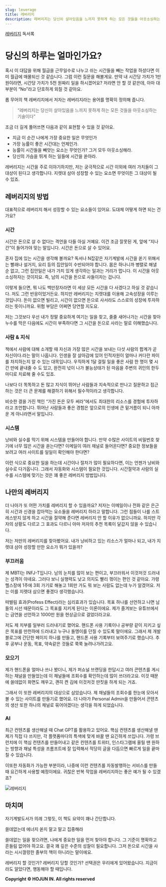 ```yaml
---
slug: leverage
title: 레버리지
description: 레버리지는 당신이 살아있음을 느끼지 못하게 하는 모든 것들을 아웃소싱하는 기술이다
---
```


[레버리지](https://search.shopping.naver.com/book/catalog/37861973652) 독서록

# 당신의 하루는 얼마인가요?

혹시 이 대답을 위해 월급을 근무일수로 나누고 쉬는 시간들을 빼는 작업을 하셨다면 이미 월급에 매몰되신 것 같습니다. 그럼 이런 질문을 해볼게요. 만약 내 시간당 가치가 1만 원이라면, 시간당 가치가 5천 원짜리 일을 하시겠어요? 저라면 안 할 것 같은데, 아마 대부분이 “No”라고 단호하게 외칠 것 같아요.

롭 무어의 책 레버리지에서 저자는 레버리지라는 용어를 명확히 정의해 줍니다.

> “레버리지는 당신이 살아있음을 느끼지 못하게 하는 모든 것들을 아웃소싱하는 기술이다”

조금 더 길게 풀어쓰면 다음과 같이 표현할 수 있을 것 같아요.

- 지금 이 순간 나에게 가장 중요한 일은 무엇인가
- 가장 능률이 좋은 시간대는 언제인가.
- 능률이 시간들을 빼앗는 요소는 무엇인가? 그거 모두 아웃소싱해라.
- 당신의 가슴을 뛰게 하는 일들에 시간을 쏟아라.

레버리지는 시간을 주로 이야기하지만, 저는 궁극적으로 시간 이외에 여러 가치들이 그 대상이 된다고 생각합니다. 지렛대 삼아 성장할 수 있는 요소면 무엇이든 그 대상이 될 수 있죠.

## 레버리지의 방법

대표적으로 레버리지 해서 성장할 수 있는 요소들이 있어요. 도대체 어떻게 하면 되는 건가요?

### 시간

시간은 돈으로 살 수 없다는 격언을 다들 아실 거예요. 이건 조금 잘못된 게, 앞에 “지나간”이 들어가야 맞는 말입니다. 시간은 돈으로 살 수 있어요.

혼자 집에 있는 시간을 생각해 볼까요? 독서나 N잡같은 자기계발에 시간을 쏟기 위해서는 빨래나 설거지, 요리 등의 집안일이 수반되어야 합니다. 몸은 하나니까 병렬로 해낼 순 없고, 그런 집안일은 내가 가치 있게 생각하는 일과는 거리가 멉니다. 이 시간을 아웃소싱하자는 것이지요. 즉, 남의 시간을 돈으로 사들이자는 겁니다.

이렇게 들으면, 뭐 나도 백만장자라면 이 세상 모든 시간을 다 사겠다고 하실 것 같습니다. 저도 그런 반응이었거든요. 하지만 레버리지는 지렛대를 이용해 고속성장을 이루는 것입니다. 돈이 없으면 빌리고, 시간이 없으면 돈으로 사서라도 스스로의 성장에 투자하라는 뜻이니까요. 위험 부담은 어쩌면 당연할 지도요.

저는 그것보다 우선 내가 정말 중요하게 여기는 일을 찾고, 줄줄 새어나가는 시간을 찾아 누수를 막은 다음에도 시간이 부족하다면 그 시간을 돈으로 사라는 말로 이해했습니다.

### 사람 & 지식

책에서 사람에 대해 소개할 때 자신과 가장 많은 시간을 보내는 다섯 사람의 합계가 곧 자신이다.라는 말이 나옵니다. 인생을 잘 살아감에 있어 인적자원이 얼마나 커다란 파이를 차지하는지 알 수 있는 대목입니다. 우직하게 1달 걸릴 일을 좋은 사람 한 명이 몇 시간 만에 끝내줄 수 도 있고, 완전히 넋이 나가 불능상태가 된 마음을 주변의 귀인의 한두 마디로 치료해 줄 수도 있죠.

나보다 더 똑똑하고 돈 많고 지식이 뛰어난 사람들과 지속적으로 만나고 질문하고 접근하는 것은 더 큰 문제를 해결하기 위해서 필수적이라고 생각합니다.

비슷한 결을 가진 책인 “가진 돈은 모두 써라”에서도 최대한의 리소스를 경험에 투자하라고 조언합니다. 뛰어난 사람들과 좋은 경험은 앞으로의 인생에 큰 밑거름이 되니 아까운 게 아니라면서 말입니다.

### 시스템

낭비와 실수를 막기 위해 시스템을 만들어야 합니다. 만약 수많은 사이트의 비밀번호 찾기에 너무 많은 시간을 쏟는다면? 이메일이 여러 채널로 들어온다면? 중요한 정보들을 보려고 여러 사이트를 일일이 확인해야 한다면?

이런 식으로 중요한 일을 하는데 시간이나 절차가 많이 필요하다면, 이는 언젠가 낭비와 실수로 다가옵니다. 그래서 자동화와 시스템이 필요한 것입니다. 시간절약과 사람의 실수를 시스템에 맞기는 것은 꽤 좋은 레버리지 방법입니다.

## 나만의 레버리지

더 나아가 또 어떤 가치를 레버리지 할 수 있을까요? 저자는 이메일이나 전화 같은 은근히 시간과 신경을 잡아먹는 요소들을 레버리지 하라고 말합니다. 그런 점들이 나를 스트레스받지 않게 하고 시간을 절약해 준다면 레버리지 안 할 이유가 없으니까요. 하지만 각자의 상황도 다르고 그 효과도 다르니 아마 저자의 추천 목록이 달갑지 않을 수 있습니다.

저는 저만의 레버리지를 찾아봤어요. 내가 낭비하고 있는 리소스가 얼마나 되고, 내가 지렛대 삼아 성장할 만한 요소가 뭐가 있을까?

### 부끄러움

제 MBTI는 INFJ-T입니다. 남의 눈치를 많이 보는 편이고, 부끄러워서 이것저것 드러내는 성격이 아녜요. 그러다 보니 실행력도 낮고 의지도 빨리 꺾이는 편인 것 같아요. 가령 헬스장에 1주에 3회 가기로 해놓고 1회만 가도 뭐 보는 사람도 없는데 누가 알겠어요. 저는 이를 지렛대 삼으면 좋겠다 생각했습니다.

떠벌림 효과(Profess Effect)라는 심리효과가 있습니다. 목표 하나를 선언하고 나면 남들의 시선 때문이라도 그 목표를 지키게 된다는 이론이에요. 제가 즐겨보는 유튜브에서는 금연을 선언하고 1000만 원을 현상금으로 걸었더라고요.

저도 제 치부를 일부러 드러내기로 했어요. 핸드폰 사용 기록이나 공부량 같이 지키고 싶은 목표를 만천하에 드러내고 누구나 돌멩이를 던질 수 있도록 말이에요. 그래서 제 개발블로그에 간단한 페이지 하나를 만들고, 핸드폰 사용 기록부터 보여주기로 했습니다. 추후 공부나 운동, 목표, 약속같은 것들로 쭉쭉 늘려나가려고요.

### 모으기

제가 핸드폰을 얼마나 쓰나 봤더니, 제가 퍼쇼널 브랜딩을 한답시고 여러 콘텐츠를 게시하는 채널을 만들었는데 이 채널들에 조회수를 확인하는데 많이 쓰더라고요. 이것 때문에 쓸데없이 화면도 깨우고, 괜히 켠 김에 이것저것 딴짓을 하게 되는 거죠.

그래서 이 또한 레버리지의 대상으로 삼았습니다. 제 채널들의 조회수를 한눈에 모아서 볼 수 있는 사이트를 만들기로 했어요. 더 나아가 Personal Admin을 만들어서 콘텐츠의 생산 또한 하나의 채널로 묶어야겠다는 생각을 하게 되었습니다.

### AI

최근 컨텐츠를 생산해낼 때 Chat GPT를 활용하고 있어요. 핵심 컨텐츠를 생산해낼 땐 제가 직접 다 쓰지만, 각 플랫폼마다의 특색에 맞게 바꿀 땐 요긴하게 쓰입니다. 가령 브런치에 이 핵심 컨텐츠를 만들어내고 같은 컨텐츠를 트위터, 인스타그램에 올릴 땐 원하는 방향과 채널 특성을 프롬프트에 잘 입력해서 적당히 글을 다듬으면 빠르게 일을 끝마칠 수 있습니다.

이또한 자동화가 가능한 부분이라, 나중에 이런 컨텐츠를 자동발행하는 서비스를 만들 때 요긴하게 사용할 예정이에요. 귀찮은 반복 작업을 레버리지하는 좋은 예가 될 수 있겠죠?

![레버리지](https://lnwblzacktgzeiihvxtu.supabase.co/storage/v1/object/public/contents/prod/11.png-58418)

## 마치며

자기계발도서가 의례 그렇듯, 이 책도 요약이 꽤나 간단합니다.

쓸데없는데 에너지 쏟지 말고 말고 집중해라

쓸데없는 일을 찾으려면, 나에게 중요한 일을 먼저 찾아야 합니다. 그 기준이 명확하고 흔들림 없어야 하고요. 결국 꽤 깊은 수준의 성찰이 필요합니다. 그저 돈으로 시간을 사라는 시시껄렁한 졸부의 책이 아니라는 말이에요.

레버리지 할 것인가? 레버리지 당할 것인가? 선택권은 우리에게 있어왔습니다. 지금이라도 알았다면, 행동해야 할 때입니다.

**Copyright © HOJUN IN. All rights reserved**
